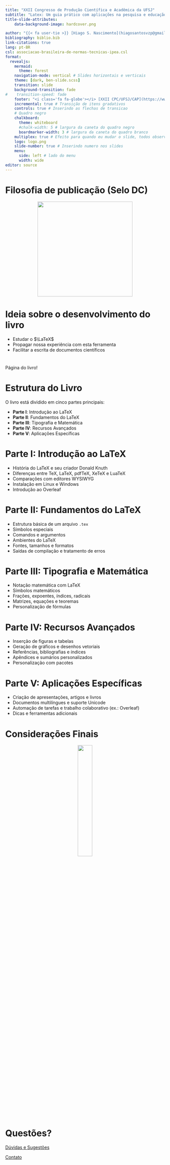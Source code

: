 ```yaml
---
title: "XXII Congresso de Produção Científica e Acadêmica da UFSJ"
subtitle: "Latex: Um guia prático com aplicações na pesquisa e educação"
title-slide-attributes:
    data-background-image: hardcover.png

author: "{{< fa user-tie >}} [Hiago S. Nascimento](hiagosantosvzp@gmail.com) | {{< fa school >}} [UFSJ](https://www.ufsj.edu.br/)"
bibliography: biblio.bib
link-citations: true
lang: pt-BR
csl: associacao-brasileira-de-normas-tecnicas-ipea.csl
format: 
  revealjs:
    mermaid:
      theme: forest
    navigation-mode: vertical # Slides horizontais e verticais
    theme: [dark, ben-slide.scss]
    transition: slide
    background-transition: fade
#    transition-speed: fade
    footer: "<i class='fa fa-globe'></i> [XXII CPC/UFSJ/CAP](https://www.ufsj.edu.br/cpc/) | <i class='fa fa-book'></i> <https://bendeivide.github.io/books/latex/>" # Rodapé
    incremental: true # Transição de itens gradativos
    controls: true # Inserindo as flechas de transicao
    # Quadro negro
    chalkboard: 
      theme: whiteboard
      #chalk-width: 5 # largura da caneta do quadro negro
      boardmarker-width: 3 # largura da caneta do quadro branco
    multiplex: true # Efeito para quando eu mudar o slide, todos observarao mudando em seus browsers tbm
    logo: logo.png
    slide-number: true # Inserindo numero nos slides
    menu:
      side: left # lado do menu
      width: wide
editor: source
---
```


# Filosofia de publicação (Selo DC) {background-image="background2.png"}

<a href="https://bendeivide.github.io/dc/" target="_blank" style="text-align: center;">

<img src="SeloDC-branco.png" width = "300">

</a>


# Ideia sobre o desenvolvimento do livro {background-image="background2.png"}

- Estudar o $\LaTeX$
- Propagar nossa experiência com esta ferramenta
- Facilitar a escrita de documentos científicos

# {data-background-interactive="true" data-background-iframe="https://bendeivide.github.io/books/latex/"}

Página do livro!

# Estrutura do Livro {background-image="background2.png"}

O livro está dividido em cinco partes principais:

- **Parte I**: Introdução ao LaTeX  
- **Parte II**: Fundamentos do LaTeX  
- **Parte III**: Tipografia e Matemática  
- **Parte IV**: Recursos Avançados  
- **Parte V**: Aplicações Específicas


# Parte I: Introdução ao LaTeX {background-image="background2.png"}

- História do LaTeX e seu criador Donald Knuth
- Diferenças entre TeX, LaTeX, pdfTeX, XeTeX e LuaTeX
- Comparações com editores WYSIWYG
- Instalação em Linux e Windows
- Introdução ao Overleaf



# Parte II: Fundamentos do LaTeX {background-image="background2.png"}

- Estrutura básica de um arquivo `.tex`
- Símbolos especiais
- Comandos e argumentos
- Ambientes do LaTeX
- Fontes, tamanhos e formatos
- Saídas de compilação e tratamento de erros



# Parte III: Tipografia e Matemática {background-image="background2.png"}

- Notação matemática com LaTeX
- Símbolos matemáticos
- Frações, expoentes, índices, radicais
- Matrizes, equações e teoremas
- Personalização de fórmulas



# Parte IV: Recursos Avançados {background-image="background2.png"}

- Inserção de figuras e tabelas
- Geração de gráficos e desenhos vetoriais
- Referências, bibliografias e índices
- Apêndices e sumários personalizados
- Personalização com pacotes



# Parte V: Aplicações Específicas {background-image="background2.png"}

- Criação de apresentações, artigos e livros
- Documentos multilíngues e suporte Unicode
- Automação de tarefas e trabalho colaborativo (ex.: Overleaf)
- Dicas e ferramentas adicionais

# Considerações Finais {background-image="background2.png"}

<center>
![](livro.png){width=30%}
</center>

# Questões? {background-image="background2.png"}

[Dúvidas e Sugestões](hiagosantosvzp@gmail.com){preview-link="true"}

[Contato](hiagosantosvzp@gmail.com){preview-link="true"}


